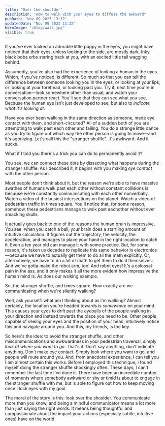 ```yaml
---
title: "Over the shoulder"
description: "How to walk with your eyes to diffuse the awkward"
pubDate: "Nov 09 2023 13:32"
updatedDate: "Nov 09 2023 13:32"
heroImage: "/blog/walk.jpg"
visible: true
---
```


If you've ever looked an adorable little puppy in the eyes, you might have noticed that their eyes, unless looking to the side, are mostly dark. Inky black boba orbs staring back at you, with an excited little tail wagging behind.

Assumedly, you've also had the experience of looking a human in the eyes. Which, if you've noticed, is different. So much so that you can tell the difference between someone looking you in the eyes, or looking at your lips, or looking at your forehead, or looking past you. Try it, next time you're in conversation—look somewhere other than usual, and watch your conversation partner react. You'll see that they can see what you see. Because the human eye isn't just developed to see, but also to *indicate what it's looking at*. 

Have you ever been walking in the same direction as someone, made eye contact with them, and short-circuited? All of a sudden both of you are attempting to walk past each other and failing. You do a strange little dance as you try to figure out which way the other person is going to move—and it's agonizing. Let's call this the "stranger shuffle". It's awkward. And it sucks. 

What if I told you there's a trick you can do to permanently avoid it?

You see, we can connect these dots by dissecting what happens during the stranger shuffle. As I described it, it begins with you making *eye contact* with the other person. 

Most people don't think about it, but the reason we're able to have massive swathes of humans walk past each other without constant collisions is because we're constantly communicating with each other nonverbally. Watch a video of the busiest intersections on the planet. Watch a video of pedestrian traffic in times square. You'll notice that, for some reason, somehow, these pedestrians manage to walk past eachother without ever smacking skulls.

It actually goes back to one of the reasons the human brain is impressive. You see, when you catch a ball, your brain does a startling amount of intuitive calculation. It figures out the trajectory, the velocity, the acceleration, and manages to place your hand in the right location to catch it. Even a ten year old can manage it with some practice. But, for some reason, it's taken us decades to replicate this same behavior in electronics—because we have to actually get them to do all the math explicitly. Or, alternatively, we have to do a lot of math to get them to do it themselves. And we've gotta make the robot arm, too! And robot eyes! It's a colossal pain in the ass, and it only makes it all the more evident how impressive the human mind is. As does our walking example.

So, the stranger shuffle, and times square. How exactly are we communicating when we're silently walking?

Well, ask yourself: what am I thinking about as I'm walking? Almost certainly, the location you're headed towards is *somewhere* on your mind. This causes your eyes to drift past the eyeballs of the people walking in your direction and instead towards the place you need to be. Other people, capable of seeing your eyes and the position of your head, intuitively notice this and navigate around you. And this, my friends, is the key.

So here's the idea: to avoid the stranger shuffle, and other miscommunications and awkwardness in your pedestrian traversal, simply *look at where you want to go*. That's it. Don't say anything, don't indicate anything. Don't make eye contact. Simply look where you want to go, and people will route around you. And, from anecdotal experience, I can tell you I am almost certain this works. Before I employed this technique, I found myself doing the stranger shuffle shockingly often. These days, I can't remember the last time I've done it. There have been an incredible number of moments where somebody awkward or shy or timid is about to engage in the stranger shuffle with me, but is able to figure out how to keep moving once I lock eyes with my goal. 

The moral of the story is this: look over the shoulder. You communicate more than you know, and being a mindful communicator means a lot more than just saying the right words. It means being thoughtful and compassionate about the impact your actions (especially subtle, intuitive ones) have on the world.